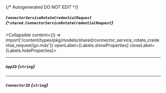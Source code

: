 {/* Autogenerated DO NOT EDIT  */}

##### `ConnectorServiceRotateCredentialRequest` *{`*shared.ConnectorServiceRotateCredentialRequest`}*
<Collapsible content={() => import('/content/types/pkg/models/shared/connector_service_rotate_credential_request/go.mdx')} openLabel={Labels.showProperties} closeLabel={Labels.hideProperties}>
</Collapsible>

---
##### `AppID` *{`string`}*

---
##### `ConnectorID` *{`string`}*


